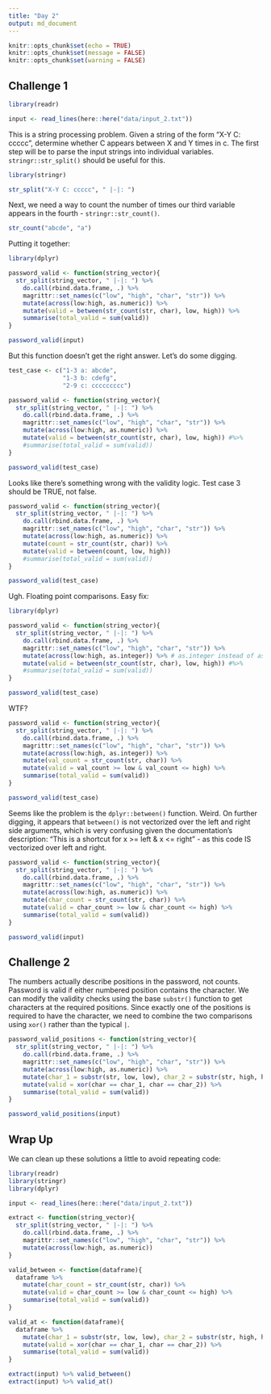 ```yaml
---
title: "Day 2"
output: md_document
---
```

```r
knitr::opts_chunk$set(echo = TRUE)
knitr::opts_chunk$set(message = FALSE)
knitr::opts_chunk$set(warning = FALSE)
```

## Challenge 1

```r
library(readr)

input <- read_lines(here::here("data/input_2.txt"))
```

This is a string processing problem. Given a string of the form "X-Y C: ccccc", determine whether C appears between X and Y times in c. The first step will be to parse the input strings into individual variables. `stringr::str_split()` should be useful for this.

```r
library(stringr)

str_split("X-Y C: ccccc", " |-|: ")
```

Next, we need a way to count the number of times our third variable appears in the fourth - `stringr::str_count()`.

```r
str_count("abcde", "a")
```

Putting it together:

```r
library(dplyr)

password_valid <- function(string_vector){
  str_split(string_vector, " |-|: ") %>% 
    do.call(rbind.data.frame, .) %>% 
    magrittr::set_names(c("low", "high", "char", "str")) %>% 
    mutate(across(low:high, as.numeric)) %>% 
    mutate(valid = between(str_count(str, char), low, high)) %>% 
    summarise(total_valid = sum(valid))
}

password_valid(input)
```

But this function doesn't get the right answer. Let's do some digging.

```r
test_case <- c("1-3 a: abcde",
               "1-3 b: cdefg",
               "2-9 c: ccccccccc")

password_valid <- function(string_vector){
  str_split(string_vector, " |-|: ") %>% 
    do.call(rbind.data.frame, .) %>% 
    magrittr::set_names(c("low", "high", "char", "str")) %>% 
    mutate(across(low:high, as.numeric)) %>% 
    mutate(valid = between(str_count(str, char), low, high)) #%>% 
    #summarise(total_valid = sum(valid))
}

password_valid(test_case)
```
Looks like there's something wrong with the validity logic. Test case 3 should be TRUE, not false. 

```r
password_valid <- function(string_vector){
  str_split(string_vector, " |-|: ") %>% 
    do.call(rbind.data.frame, .) %>% 
    magrittr::set_names(c("low", "high", "char", "str")) %>% 
    mutate(across(low:high, as.numeric)) %>% 
    mutate(count = str_count(str, char)) %>%
    mutate(valid = between(count, low, high))
    #summarise(total_valid = sum(valid))
}

password_valid(test_case)
```

Ugh. Floating point comparisons. Easy fix:


```r
library(dplyr)

password_valid <- function(string_vector){
  str_split(string_vector, " |-|: ") %>% 
    do.call(rbind.data.frame, .) %>% 
    magrittr::set_names(c("low", "high", "char", "str")) %>% 
    mutate(across(low:high, as.integer)) %>% # as.integer instead of as.numeric
    mutate(valid = between(str_count(str, char), low, high)) #%>% 
    #summarise(total_valid = sum(valid))
}

password_valid(test_case)
```

WTF?

```r
password_valid <- function(string_vector){
  str_split(string_vector, " |-|: ") %>% 
    do.call(rbind.data.frame, .) %>% 
    magrittr::set_names(c("low", "high", "char", "str")) %>% 
    mutate(across(low:high, as.integer)) %>% 
    mutate(val_count = str_count(str, char)) %>% 
    mutate(valid = val_count >= low & val_count <= high) %>% 
    summarise(total_valid = sum(valid))
}

password_valid(test_case)
```

Seems like the problem is the `dplyr::between()` function. Weird. On further digging, it appears that `between()` is not vectorized over the left and right side arguments, which is very confusing given the documentation's description: "This is a shortcut for x >= left & x <= right" - as this code IS vectorized over left and right.  

```r
password_valid <- function(string_vector){
  str_split(string_vector, " |-|: ") %>% 
    do.call(rbind.data.frame, .) %>% 
    magrittr::set_names(c("low", "high", "char", "str")) %>% 
    mutate(across(low:high, as.numeric)) %>% 
    mutate(char_count = str_count(str, char)) %>%
    mutate(valid = char_count >= low & char_count <= high) %>% 
    summarise(total_valid = sum(valid))
}

password_valid(input)
```

## Challenge 2

The numbers actually describe positions in the password, not counts. Password is valid if either numbered position contains the character. We can modify the validity checks using the base `substr()` function to get characters at the required positions. Since exactly one of the positions is required to have the character, we need to combine the two comparisons using `xor()` rather than the typical `|`. 

```r
password_valid_positions <- function(string_vector){
  str_split(string_vector, " |-|: ") %>% 
    do.call(rbind.data.frame, .) %>% 
    magrittr::set_names(c("low", "high", "char", "str")) %>% 
    mutate(across(low:high, as.numeric)) %>% 
    mutate(char_1 = substr(str, low, low), char_2 = substr(str, high, high)) %>%
    mutate(valid = xor(char == char_1, char == char_2)) %>% 
    summarise(total_valid = sum(valid))
}

password_valid_positions(input)
```

## Wrap Up

We can clean up these solutions a little to avoid repeating code:

```r
library(readr)
library(stringr)
library(dplyr)

input <- read_lines(here::here("data/input_2.txt"))

extract <- function(string_vector){
  str_split(string_vector, " |-|: ") %>% 
    do.call(rbind.data.frame, .) %>% 
    magrittr::set_names(c("low", "high", "char", "str")) %>% 
    mutate(across(low:high, as.numeric))
}

valid_between <- function(dataframe){
  dataframe %>% 
    mutate(char_count = str_count(str, char)) %>%
    mutate(valid = char_count >= low & char_count <= high) %>% 
    summarise(total_valid = sum(valid))
}

valid_at <- function(dataframe){
  dataframe %>% 
    mutate(char_1 = substr(str, low, low), char_2 = substr(str, high, high)) %>%
    mutate(valid = xor(char == char_1, char == char_2)) %>% 
    summarise(total_valid = sum(valid))
}

extract(input) %>% valid_between()
extract(input) %>% valid_at()
```

